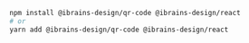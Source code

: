 ```bash
npm install @ibrains-design/qr-code @ibrains-design/react
# or
yarn add @ibrains-design/qr-code @ibrains-design/react
```
